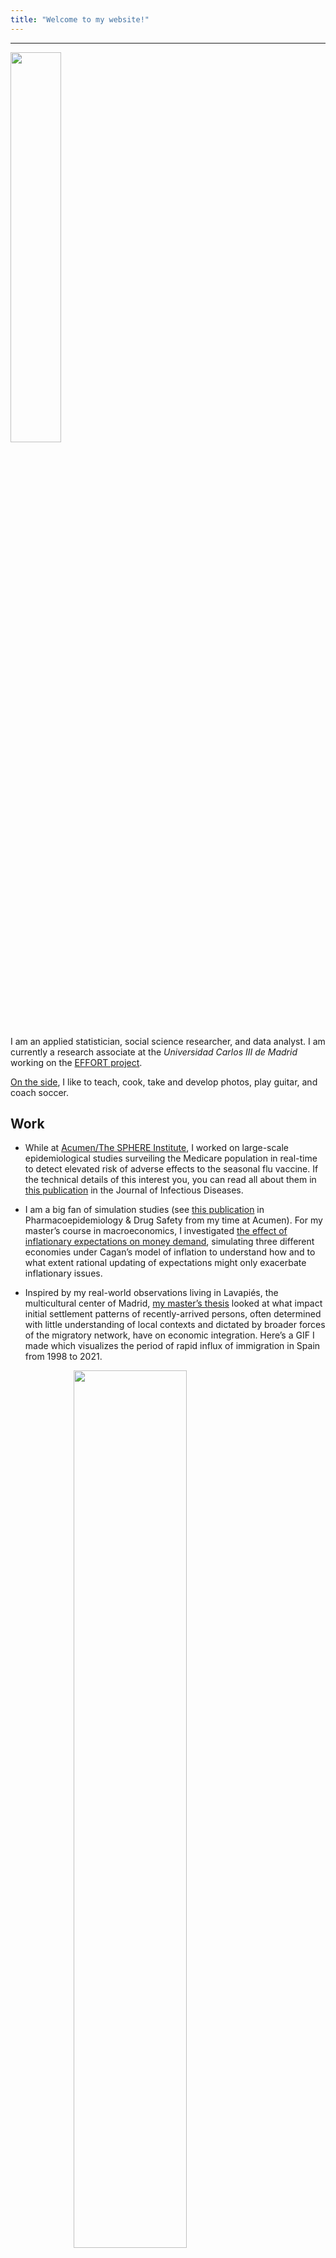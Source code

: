 ```yaml
---
title: "Welcome to my website!"
---
```


---------------------------------------

<img src="files/madeline-2.jpg" style="width:40%" style="display: block; margin: 0 auto">

I am an applied statistician, social science researcher, and data analyst. I am currently a research associate at the *Universidad Carlos III de Madrid* working on the [EFFORT project](https://www.effort-project.eu/).

[On the side](on_the_side.html), I like to teach, cook, take and develop photos, play guitar, and coach soccer.  

## Work

- While at [Acumen/The SPHERE Institute](https://www.acumenllc.com/), I worked on large-scale epidemiological studies surveiling the Medicare population in real-time to detect elevated risk of adverse effects to the seasonal flu vaccine. If the technical details of this interest you, you can read all about them in [this publication](https://doi.org/10.1093/infdis/jiaa543) in the Journal of Infectious Diseases.

- I am a big fan of simulation studies (see [this publication](https://doi.org/10.1002/pds.4807) in Pharmacoepidemiology & Drug Safety from my time at Acumen). For my master's course in macroeconomics, I investigated [the effect of inflationary expectations on money demand](https://rpubs.com/madelineswarr/911232), simulating three different economies under Cagan's model of inflation to understand how and to what extent rational updating of expectations might only exacerbate inflationary issues.

- Inspired by my real-world observations living in Lavapiés, the multicultural center of Madrid, [my master's thesis](masters_thesis.html) looked at what impact initial settlement patterns of recently-arrived persons, often determined with little understanding of local contexts and dictated by broader forces of the migratory network, have on economic integration. Here's a GIF I made which visualizes the period of rapid influx of immigration in Spain from 1998 to 2021.

<img src="files/ethnic_density_anim.gif?raw=true" width="60%" style="display: block; margin: 0 auto"/>

- The EFFORT project uses experimental data collected from a large sample of fifth graders in Madrid and Berlin to assess the effects of social, economic, and motivational contexts on executive functioning. Watch me presenting the work I've done looking at gender effects [here](https://youtu.be/kkl-3iRxezs?si=unubnITj7J2767kM&t=2235).
